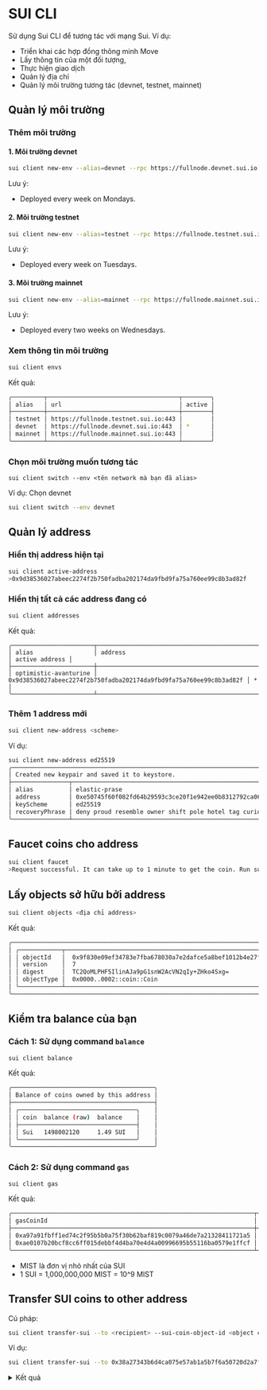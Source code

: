 # SUI CLI

Sử dụng Sui CLI để tương tác với mạng Sui. 
Ví dụ: 

+ Triển khai các hợp đồng thông minh Move 
+ Lấy thông tin của một đối tượng, 
+ Thực hiện giao dịch
+ Quản lý địa chỉ 
+ Quản lý môi trường tương tác (devnet, testnet, mainnet)




## Quản lý môi trường

### Thêm môi trường 
#### 1. Môi trường devnet

```bash
sui client new-env --alias=devnet --rpc https://fullnode.devnet.sui.io:443
```

Lưu ý: 
+ Deployed every week on Mondays.


#### 2. Môi trường testnet

```bash
sui client new-env --alias=testnet --rpc https://fullnode.testnet.sui.io:443
```
Lưu ý: 
+ Deployed every week on Tuesdays.


#### 3. Môi trường mainnet

```bash
sui client new-env --alias=mainnet --rpc https://fullnode.mainnet.sui.io:443
```
Lưu ý: 

+ Deployed every two weeks on Wednesdays.

### Xem thông tin môi trường 

```bash
sui client envs
```

Kết quả:

```bash
╭─────────┬─────────────────────────────────────┬────────╮
│ alias   │ url                                 │ active │
├─────────┼─────────────────────────────────────┼────────┤
│ testnet │ https://fullnode.testnet.sui.io:443 │        │
│ devnet  │ https://fullnode.devnet.sui.io:443  │ *      │
│ mainnet │ https://fullnode.mainnet.sui.io:443 │        │
╰─────────┴─────────────────────────────────────┴────────╯
```



### Chọn môi trường muốn tương tác

```
sui client switch --env <tên network mà bạn đã alias>
```

Ví dụ: Chọn devnet  

```bash
sui client switch --env devnet
```


## Quản lý address 

### Hiển thị address hiện tại

```bash
sui client active-address                                                 
>0x9d38536027abeec2274f2b750fadba202174da9fbd9fa75a760ee99c8b3ad82f
```

### Hiển thị tất cả các address đang có 

```bash
sui client addresses
```

Kết quả:
```
╭───────────────────────┬────────────────────────────────────────────────────────────────────┬────────────────╮
│ alias                 │ address                                                            │ active address │
├───────────────────────┼────────────────────────────────────────────────────────────────────┼────────────────┤
│ optimistic-avanturine │ 0x9d38536027abeec2274f2b750fadba202174da9fbd9fa75a760ee99c8b3ad82f │ *              │
╰───────────────────────┴────────────────────────────────────────────────────────────────────┴────────────────╯
```

### Thêm 1 address mới 

```bash
sui client new-address <scheme>
```

Ví dụ: 

```bash
sui client new-address ed25519
╭────────────────────────────────────────────────────────────────────────────────────────────────╮
│ Created new keypair and saved it to keystore.                                                  │
├────────────────┬───────────────────────────────────────────────────────────────────────────────┤
│ alias          │ elastic-prase                                                                 │
│ address        │ 0xe50745f60f082fd64b29593c3ce20f1e942ee0b8312792ca06cd7a4873d5e50a            │
│ keyScheme      │ ed25519                                                                       │
│ recoveryPhrase │ deny proud resemble owner shift pole hotel tag curious gospel replace company │
╰────────────────┴───────────────────────────────────────────────────────────────────────────────╯
```



## Faucet coins cho address

```bash
sui client faucet
>Request successful. It can take up to 1 minute to get the coin. Run sui client gas to check your gas coins.
```

## Lấy objects sở hữu bởi address
```bash
sui client objects <địa chỉ address>
```

Kết quả:
```bash
╭───────────────────────────────────────────────────────────────────────────────────────╮
│ ╭────────────┬──────────────────────────────────────────────────────────────────────╮ │
│ │ objectId   │  0x9f830e09ef34783e7fba678030a7e2dafce5a8bef1012b4e27fad06d70db1b70  │ │
│ │ version    │  7                                                                   │ │
│ │ digest     │  TC2QoMLPHF5IlinAJa9pG1snW2AcVN2qIy+ZHko4Sxg=                        │ │
│ │ objectType │  0x0000..0002::coin::Coin                                            │ │
│ ╰────────────┴──────────────────────────────────────────────────────────────────────╯ │
╰───────────────────────────────────────────────────────────────────────────────────────╯
```

## Kiểm tra balance của bạn 
### Cách 1: Sử dụng command `balance`

```bash
sui client balance
```

Kết quả:
```bash
╭────────────────────────────────────────╮
│ Balance of coins owned by this address │
├────────────────────────────────────────┤
│ ╭─────────────────────────────────╮    │
│ │ coin  balance (raw)  balance    │    │
│ ├─────────────────────────────────┤    │
│ │ Sui   1498002120     1.49 SUI   │    │
│ ╰─────────────────────────────────╯    │
╰────────────────────────────────────────╯
```

### Cách 2: Sử dụng command `gas`

```bash
sui client gas
```

Kết quả:

```bash
╭────────────────────────────────────────────────────────────────────┬────────────────────┬──────────────────╮
│ gasCoinId                                                          │ mistBalance (MIST) │ suiBalance (SUI) │
├────────────────────────────────────────────────────────────────────┼────────────────────┼──────────────────┤
│ 0xa97a91fbff1ed74c2f95b5b0a75f30b62baf819c0079a46de7a21328411721a5 │ 1000000000         │ 1.00             │
│ 0xae0107b20bcf8cc6ff015debbf4d4ba70e4d4a00996695b55116ba0579e1ffcf │ 498002120          │ 0.49             │
╰────────────────────────────────────────────────────────────────────┴────────────────────┴──────────────────╯
```

+ MIST là đơn vị nhỏ nhất của SUI 
+ 1 SUI = 1,000,000,000 MIST = 10^9 MIST

## Transfer SUI coins to other address

Cú pháp: 

```bash
sui client transfer-sui --to <recipient> --sui-coin-object-id <object coins>  --amount <amount> --gas-budget 300000000
```

Ví dụ: 
```bash
sui client transfer-sui --to 0x38a27343b6d4ca075e57ab1a5b7f6a50720d2a7fb106206ec1a9ebe54a273830 --sui-coin-object-id 0x9f830e09ef34783e7fba678030a7e2dafce5a8bef1012b4e27fad06d70db1b70  --amount 500000000 --gas-budget 300000000
```


<details>
  <summary>Kết quả</summary>
```bash
Transaction Digest: V58JkCa5qyDaoRoUrsGjn8kaH6tLhrvbfDkQG7TczWt
╭──────────────────────────────────────────────────────────────────────────────────────────────────────────────╮
│ Transaction Data                                                                                             │
├──────────────────────────────────────────────────────────────────────────────────────────────────────────────┤
│ Sender: 0x9d38536027abeec2274f2b750fadba202174da9fbd9fa75a760ee99c8b3ad82f                                   │
│ Gas Owner: 0x9d38536027abeec2274f2b750fadba202174da9fbd9fa75a760ee99c8b3ad82f                                │
│ Gas Budget: 300000000 MIST                                                                                   │
│ Gas Price: 1000 MIST                                                                                         │
│ Gas Payment:                                                                                                 │
│  ┌──                                                                                                         │
│  │ ID: 0x9f830e09ef34783e7fba678030a7e2dafce5a8bef1012b4e27fad06d70db1b70                                    │
│  │ Version: 6                                                                                                │
│  │ Digest: HnGWATLcWW7UVFFQu49pPWSWJD7XkKn4MRvhRJksa4qc                                                      │
│  └──                                                                                                         │
│                                                                                                              │
│ Transaction Kind: Programmable                                                                               │
│ ╭──────────────────────────────────────────────────────────────────────────────────────────────────────────╮ │
│ │ Input Objects                                                                                            │ │
│ ├──────────────────────────────────────────────────────────────────────────────────────────────────────────┤ │
│ │ 0   Pure Arg: Type: address, Value: "0x38a27343b6d4ca075e57ab1a5b7f6a50720d2a7fb106206ec1a9ebe54a273830" │ │
│ │ 1   Pure Arg: Type: u64, Value: "500000000"                                                              │ │
│ ╰──────────────────────────────────────────────────────────────────────────────────────────────────────────╯ │
│ ╭──────────────────────╮                                                                                     │
│ │ Commands             │                                                                                     │
│ ├──────────────────────┤                                                                                     │
│ │ 0  SplitCoins:       │                                                                                     │
│ │  ┌                   │                                                                                     │
│ │  │ Coin: GasCoin     │                                                                                     │
│ │  │ Amounts:          │                                                                                     │
│ │  │   Input  1        │                                                                                     │
│ │  └                   │                                                                                     │
│ │                      │                                                                                     │
│ │ 1  TransferObjects:  │                                                                                     │
│ │  ┌                   │                                                                                     │
│ │  │ Arguments:        │                                                                                     │
│ │  │   Result 0        │                                                                                     │
│ │  │ Address: Input  0 │                                                                                     │
│ │  └                   │                                                                                     │
│ ╰──────────────────────╯                                                                                     │
│                                                                                                              │
│ Signatures:                                                                                                  │
│    q9dcutYF41jsrdEtIscwwwldUJPJEPglUwnBGehee8YD04qh/Hb6ILJpoeqncdEuX4s3e9jaU9hMn2Y3/lZwCA==                  │
│                                                                                                              │
╰──────────────────────────────────────────────────────────────────────────────────────────────────────────────╯
╭───────────────────────────────────────────────────────────────────────────────────────────────────╮
│ Transaction Effects                                                                               │
├───────────────────────────────────────────────────────────────────────────────────────────────────┤
│ Digest: V58JkCa5qyDaoRoUrsGjn8kaH6tLhrvbfDkQG7TczWt                                               │
│ Status: Success                                                                                   │
│ Executed Epoch: 10                                                                                │
│                                                                                                   │
│ Created Objects:                                                                                  │
│  ┌──                                                                                              │
│  │ ID: 0xf9b1ec1c084f1be2eec946fb7817e0be3e8ce8ba370299a446428796b6776325                         │
│  │ Owner: Account Address ( 0x38a27343b6d4ca075e57ab1a5b7f6a50720d2a7fb106206ec1a9ebe54a273830 )  │
│  │ Version: 7                                                                                     │
│  │ Digest: HivAV6FG3HdTz6yoEGHckLczDLghNHzyVps2MF6Jz16o                                           │
│  └──                                                                                              │
│ Mutated Objects:                                                                                  │
│  ┌──                                                                                              │
│  │ ID: 0x9f830e09ef34783e7fba678030a7e2dafce5a8bef1012b4e27fad06d70db1b70                         │
│  │ Owner: Account Address ( 0x9d38536027abeec2274f2b750fadba202174da9fbd9fa75a760ee99c8b3ad82f )  │
│  │ Version: 7                                                                                     │
│  │ Digest: 68NHQhDagzFW3US6hxqwo5Kg948M7pgmq6akHU5aMXVR                                           │
│  └──                                                                                              │
│ Gas Object:                                                                                       │
│  ┌──                                                                                              │
│  │ ID: 0x9f830e09ef34783e7fba678030a7e2dafce5a8bef1012b4e27fad06d70db1b70                         │
│  │ Owner: Account Address ( 0x9d38536027abeec2274f2b750fadba202174da9fbd9fa75a760ee99c8b3ad82f )  │
│  │ Version: 7                                                                                     │
│  │ Digest: 68NHQhDagzFW3US6hxqwo5Kg948M7pgmq6akHU5aMXVR                                           │
│  └──                                                                                              │
│ Gas Cost Summary:                                                                                 │
│    Storage Cost: 1976000 MIST                                                                     │
│    Computation Cost: 1000000 MIST                                                                 │
│    Storage Rebate: 978120 MIST                                                                    │
│    Non-refundable Storage Fee: 9880 MIST                                                          │
│                                                                                                   │
│ Transaction Dependencies:                                                                         │
│    C1Uyy4Ku8NRSTgJqisGEwW78hFogHjy7q63eosMcXurk                                                   │
╰───────────────────────────────────────────────────────────────────────────────────────────────────╯
╭─────────────────────────────╮
│ No transaction block events │
╰─────────────────────────────╯

╭──────────────────────────────────────────────────────────────────────────────────────────────────╮
│ Object Changes                                                                                   │
├──────────────────────────────────────────────────────────────────────────────────────────────────┤
│ Created Objects:                                                                                 │
│  ┌──                                                                                             │
│  │ ObjectID: 0xf9b1ec1c084f1be2eec946fb7817e0be3e8ce8ba370299a446428796b6776325                  │
│  │ Sender: 0x9d38536027abeec2274f2b750fadba202174da9fbd9fa75a760ee99c8b3ad82f                    │
│  │ Owner: Account Address ( 0x38a27343b6d4ca075e57ab1a5b7f6a50720d2a7fb106206ec1a9ebe54a273830 ) │
│  │ ObjectType: 0x2::coin::Coin<0x2::sui::SUI>                                                    │
│  │ Version: 7                                                                                    │
│  │ Digest: HivAV6FG3HdTz6yoEGHckLczDLghNHzyVps2MF6Jz16o                                          │
│  └──                                                                                             │
│ Mutated Objects:                                                                                 │
│  ┌──                                                                                             │
│  │ ObjectID: 0x9f830e09ef34783e7fba678030a7e2dafce5a8bef1012b4e27fad06d70db1b70                  │
│  │ Sender: 0x9d38536027abeec2274f2b750fadba202174da9fbd9fa75a760ee99c8b3ad82f                    │
│  │ Owner: Account Address ( 0x9d38536027abeec2274f2b750fadba202174da9fbd9fa75a760ee99c8b3ad82f ) │
│  │ ObjectType: 0x2::coin::Coin<0x2::sui::SUI>                                                    │
│  │ Version: 7                                                                                    │
│  │ Digest: 68NHQhDagzFW3US6hxqwo5Kg948M7pgmq6akHU5aMXVR                                          │
│  └──                                                                                             │
╰──────────────────────────────────────────────────────────────────────────────────────────────────╯
╭───────────────────────────────────────────────────────────────────────────────────────────────────╮
│ Balance Changes                                                                                   │
├───────────────────────────────────────────────────────────────────────────────────────────────────┤
│  ┌──                                                                                              │
│  │ Owner: Account Address ( 0x38a27343b6d4ca075e57ab1a5b7f6a50720d2a7fb106206ec1a9ebe54a273830 )  │
│  │ CoinType: 0x2::sui::SUI                                                                        │
│  │ Amount: 500000000                                                                              │
│  └──                                                                                              │
│  ┌──                                                                                              │
│  │ Owner: Account Address ( 0x9d38536027abeec2274f2b750fadba202174da9fbd9fa75a760ee99c8b3ad82f )  │
│  │ CoinType: 0x2::sui::SUI                                                                        │
│  │ Amount: -501997880                                                                             │
│  └──                                                                                              │
╰───────────────────────────────────────────────────────────────────────────────────────────────────╯
```
</details>


## 







